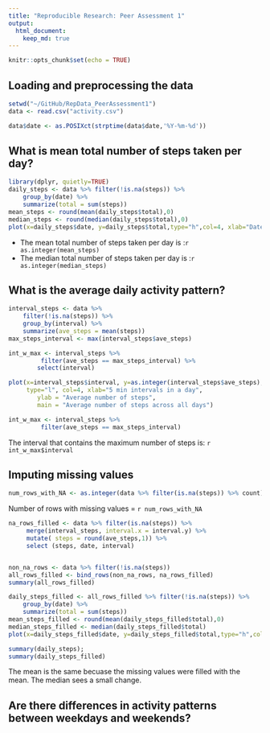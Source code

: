 ```yaml
---
title: "Reproducible Research: Peer Assessment 1"
output: 
  html_document:
    keep_md: true
---
```


```r
knitr::opts_chunk$set(echo = TRUE)
```

## Loading and preprocessing the data
```r
setwd("~/GitHub/RepData_PeerAssessment1")
data <- read.csv("activity.csv")

data$date <- as.POSIXct(strptime(data$date,'%Y-%m-%d'))
```


## What is mean total number of steps taken per day?
``` r
library(dplyr, quietly=TRUE)
daily_steps <- data %>% filter(!is.na(steps)) %>% 
	group_by(date) %>% 
	summarize(total = sum(steps))
mean_steps <- round(mean(daily_steps$total),0)
median_steps <- round(median(daily_steps$total),0)
plot(x=daily_steps$date, y=daily_steps$total,type="h",col=4, xlab="Date", ylab="No. of Steps", main="Total Number of Stpes Taken Each Day")

```

- The mean total number of steps taken per day is :`r as.integer(mean_steps)`
- The median total number of steps taken per day is :`r as.integer(median_steps)`

## What is the average daily activity pattern?
``` r
interval_steps <- data %>%  
	filter(!is.na(steps)) %>%  
	group_by(interval) %>%  
	summarize(ave_steps = mean(steps))  
max_steps_interval <- max(interval_steps$ave_steps)  

int_w_max <- interval_steps %>%  
	     filter(ave_steps == max_steps_interval) %>%  
	    select(interval)

plot(x=interval_steps$interval, y=as.integer(interval_steps$ave_steps), 
     type="l", col=4, xlab="5 min intervals in a day",
        ylab = "Average number of steps",
        main = "Average number of steps across all days")

int_w_max <- interval_steps %>% 
	     filter(ave_steps == max_steps_interval)


```

The interval that contains the maximum number of steps is: `r int_w_max$interval` 

## Imputing missing values

```r
num_rows_with_NA <- as.integer(data %>% filter(is.na(steps)) %>% count)
```
Number of rows with missing values = `r num_rows_with_NA`

```r
na_rows_filled <- data %>% filter(is.na(steps)) %>% 
     merge(interval_steps, interval.x = interval.y) %>% 
     mutate( steps = round(ave_steps,1)) %>%
     select (steps, date, interval) 


non_na_rows <- data %>% filter(!is.na(steps)) 
all_rows_filled <- bind_rows(non_na_rows, na_rows_filled)
summary(all_rows_filled)

daily_steps_filled <- all_rows_filled %>% filter(!is.na(steps)) %>% 
	group_by(date) %>% 
	summarize(total = sum(steps))
mean_steps_filled <- round(mean(daily_steps_filled$total),0)
median_steps_filled <- median(daily_steps_filled$total)
plot(x=daily_steps_filled$date, y=daily_steps_filled$total,type="h",col=4, xlab="Date", ylab="No. of Steps", main="Total Number of Stpes Taken Each Day")

summary(daily_steps);
summary(daily_steps_filled)
```

The mean is the same becuase the missing values were filled with the mean. The median sees a small change.

## Are there differences in activity patterns between weekdays and weekends?
